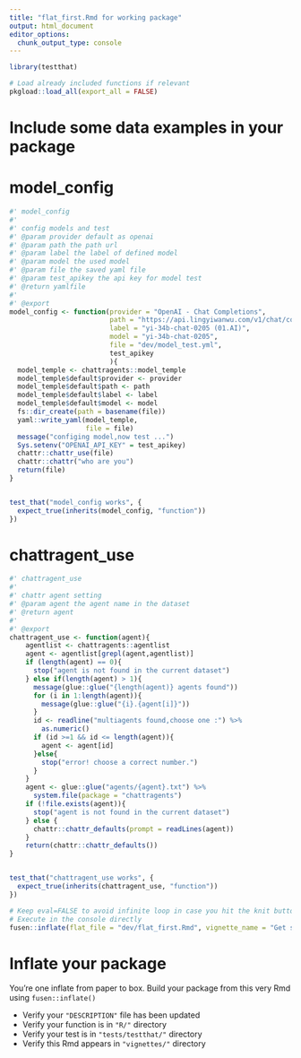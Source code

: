 ```yaml
---
title: "flat_first.Rmd for working package"
output: html_document
editor_options: 
  chunk_output_type: console
---
```


<!-- Run this 'development' chunk -->
<!-- Store every call to library() that you need to explore your functions -->

```r
library(testthat)
```

<!--
 You need to run the 'description' chunk in the '0-dev_history.Rmd' file before continuing your code there.

If it is the first time you use {fusen}, after 'description', you can directly run the last chunk of the present file with inflate() inside.
--> 

```r
# Load already included functions if relevant
pkgload::load_all(export_all = FALSE)
```

# Include some data examples in your package

<!-- 
 Store your dataset in a directory named "inst/" at the root of your project.
 Use it for your tests in this Rmd thanks to `pkgload::load_all()` to make it available
and `system.file()` to read it in your examples.

- There already is a dataset in the "inst/" directory to be used in the examples below
-->
# model_config
    
```r
#' model_config
#' 
#' config models and test
#' @param provider default as openai
#' @param path the path url 
#' @param label the label of defined model
#' @param model the used model
#' @param file the saved yaml file
#' @param test_apikey the api key for model test 
#' @return yamlfile
#' 
#' @export
model_config <- function(provider = "OpenAI - Chat Completions",
                         path = "https://api.lingyiwanwu.com/v1/chat/completions",
                         label = "yi-34b-chat-0205 (01.AI)",
                         model = "yi-34b-chat-0205",
                         file = "dev/model_test.yml",
                         test_apikey
                         ){
  model_temple <- chattragents::model_temple
  model_temple$default$provider <- provider
  model_temple$default$path <- path
  model_temple$default$label <- label
  model_temple$default$model <- model
  fs::dir_create(path = basename(file))
  yaml::write_yaml(model_temple,
                   file = file)
  message("configing model,now test ...")
  Sys.setenv("OPENAI_API_KEY" = test_apikey)
  chattr::chattr_use(file)
  chattr::chattr("who are you")
  return(file)
}
```
  
```r

```
  
```r
test_that("model_config works", {
  expect_true(inherits(model_config, "function")) 
})
```
  

# chattragent_use
    
```r
#' chattragent_use
#' 
#' chattr agent setting
#' @param agent the agent name in the dataset
#' @return agent
#' 
#' @export
chattragent_use <- function(agent){
    agentlist <- chattragents::agentlist
    agent <- agentlist[grepl(agent,agentlist)]
    if (length(agent) == 0){
      stop("agent is not found in the current dataset")
    } else if(length(agent) > 1){
      message(glue::glue("{length(agent)} agents found"))
      for (i in 1:length(agent)){
        message(glue::glue("{i}.{agent[i]}"))
      }
      id <- readline("multiagents found,choose one :") %>% 
        as.numeric()
      if (id >=1 && id <= length(agent)){
        agent <- agent[id]
      }else{
        stop("error! choose a correct number.")
      }
    }
    agent <- glue::glue("agents/{agent}.txt") %>% 
      system.file(package = "chattragents")
    if (!file.exists(agent)){
      stop("agent is not found in the current dataset")
    } else {
      chattr::chattr_defaults(prompt = readLines(agent))
    }
    return(chattr::chattr_defaults())
}
```
  
```r

```
  
```r
test_that("chattragent_use works", {
  expect_true(inherits(chattragent_use, "function")) 
})
```
  
<!--
# There can be development actions

Create a chunk with 'development' actions

- The chunk needs to be named `development` or `dev`
- It contains functions that are used for package development only
- Note that you may want to store most of these functions in the 0-dev_history.Rmd file

These are only included in the present flat template file, their content will not be part of the package anywhere else.
-->

```r
# Keep eval=FALSE to avoid infinite loop in case you hit the knit button
# Execute in the console directly
fusen::inflate(flat_file = "dev/flat_first.Rmd", vignette_name = "Get started")
```


# Inflate your package

You're one inflate from paper to box.
Build your package from this very Rmd using `fusen::inflate()`

- Verify your `"DESCRIPTION"` file has been updated
- Verify your function is in `"R/"` directory
- Verify your test is in `"tests/testthat/"` directory
- Verify this Rmd appears in `"vignettes/"` directory
